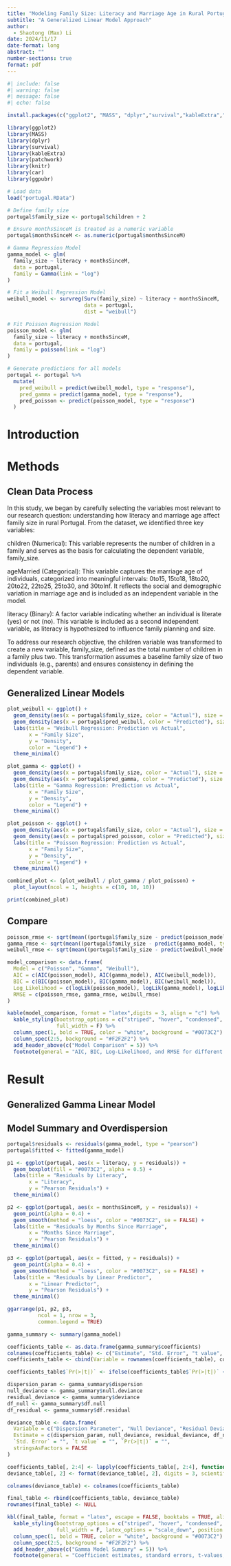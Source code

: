 ```yaml
---
title: "Modeling Family Size: Literacy and Marriage Age in Rural Portugal"
subtitle: "A Generalized Linear Model Approach"
author: 
  - Shaotong (Max) Li
date: 2024/11/17
date-format: long
abstract: ""
number-sections: true
format: pdf
---
```


```r
#| include: false
#| warning: false
#| message: false
#| echo: false

install.packages(c("ggplot2", "MASS", "dplyr","survival","kableExtra","patchwork","knitr","car","ggpubr"))

library(ggplot2)  
library(MASS)    
library(dplyr)    
library(survival)
library(kableExtra)
library(patchwork)
library(knitr)
library(car)
library(ggpubr)

# Load data
load("portugal.RData")

# Define family size
portugal$family_size <- portugal$children + 2

# Ensure monthsSinceM is treated as a numeric variable
portugal$monthsSinceM <- as.numeric(portugal$monthsSinceM)  

# Gamma Regression Model
gamma_model <- glm(
  family_size ~ literacy + monthsSinceM,
  data = portugal,
  family = Gamma(link = "log") 
)

# Fit a Weibull Regression Model
weibull_model <- survreg(Surv(family_size) ~ literacy + monthsSinceM, 
                         data = portugal, 
                         dist = "weibull")

# Fit Poisson Regression Model
poisson_model <- glm(
  family_size ~ literacy + monthsSinceM,
  data = portugal,
  family = poisson(link = "log")
)

# Generate predictions for all models
portugal <- portugal %>%
  mutate(
    pred_weibull = predict(weibull_model, type = "response"),
    pred_gamma = predict(gamma_model, type = "response"),
    pred_poisson <- predict(poisson_model, type = "response")
  )

```

# Introduction

# Methods

## Clean Data Process

In this study, we began by carefully selecting the variables most relevant to our research question: understanding how literacy and marriage age affect family size in rural Portugal. From the dataset, we identified three key variables:

children (Numerical): This variable represents the number of children in a family and serves as the basis for calculating the dependent variable, family_size.

ageMarried (Categorical): This variable captures the marriage age of individuals, categorized into meaningful intervals: 0to15, 15to18, 18to20, 20to22, 22to25, 25to30, and 30toInf. It reflects the social and demographic variation in marriage age and is included as an independent variable in the model.

literacy (Binary): A factor variable indicating whether an individual is literate (yes) or not (no). This variable is included as a second independent variable, as literacy is hypothesized to influence family planning and size.

To address our research objective, the children variable was transformed to create a new variable, family_size, defined as the total number of children in a family plus two. This transformation assumes a baseline family size of two individuals (e.g., parents) and ensures consistency in defining the dependent variable.

## Generalized Linear Models

```r

plot_weibull <- ggplot() +
  geom_density(aes(x = portugal$family_size, color = "Actual"), size = 1.2) +
  geom_density(aes(x = portugal$pred_weibull, color = "Predicted"), size = 1.2) +
  labs(title = "Weibull Regression: Prediction vs Actual",
       x = "Family Size",
       y = "Density",
       color = "Legend") +
  theme_minimal()

plot_gamma <- ggplot() +
  geom_density(aes(x = portugal$family_size, color = "Actual"), size = 1.2) +
  geom_density(aes(x = portugal$pred_gamma, color = "Predicted"), size = 1.2) +
  labs(title = "Gamma Regression: Prediction vs Actual",
       x = "Family Size",
       y = "Density",
       color = "Legend") +
  theme_minimal()

plot_poisson <- ggplot() +
  geom_density(aes(x = portugal$family_size, color = "Actual"), size = 1.2) +
  geom_density(aes(x = portugal$pred_poisson, color = "Predicted"), size = 1.2) +
  labs(title = "Poisson Regression: Prediction vs Actual",
       x = "Family Size",
       y = "Density",
       color = "Legend") +
  theme_minimal()

combined_plot <- (plot_weibull / plot_gamma / plot_poisson) +
  plot_layout(ncol = 1, heights = c(10, 10, 10)) 

print(combined_plot)

```

## Compare

```r
poisson_rmse <- sqrt(mean((portugal$family_size - predict(poisson_model, type = "response"))^2))
gamma_rmse <- sqrt(mean((portugal$family_size - predict(gamma_model, type = "response"))^2))
weibull_rmse <- sqrt(mean((portugal$family_size - predict(weibull_model, type = "response"))^2))

model_comparison <- data.frame(
  Model = c("Poisson", "Gamma", "Weibull"),
  AIC = c(AIC(poisson_model), AIC(gamma_model), AIC(weibull_model)),
  BIC = c(BIC(poisson_model), BIC(gamma_model), BIC(weibull_model)),
  Log_Likelihood = c(logLik(poisson_model), logLik(gamma_model), logLik(weibull_model)),
  RMSE = c(poisson_rmse, gamma_rmse, weibull_rmse)
)

kable(model_comparison, format = "latex",digits = 3, align = "c") %>%
  kable_styling(bootstrap_options = c("striped", "hover", "condensed", "responsive"),
                full_width = F) %>%
  column_spec(1, bold = TRUE, color = "white", background = "#0073C2") %>%
  column_spec(2:5, background = "#F2F2F2") %>%
  add_header_above(c("Model Comparison" = 5)) %>%
  footnote(general = "AIC, BIC, Log-Likelihood, and RMSE for different regression models.")
```

# Result

## Generalized Gamma Linear Model
```{=tex}
\begin{equation}
\text{Gamma GLM: } \mathbb{E}[Y \mid X_1, X_2] = \exp(\beta_0 + \beta_1 \cdot X_1 + \beta_2 \cdot X_2)
\label{eq:gamma_glm}
\end{equation}

\noindent
where:
\begin{itemize}
    \item $Y$ is the response variable, following a Gamma distribution.
    \item $X_1$ and $X_2$ are predictor variables.
    \item $\beta_1$ and $\beta_2$ are the coefficients associated with $X_1$ and $X_2$.
    \item $\beta_0$ is the intercept term.
\end{itemize}

\begin{equation}
\text{Link Function: } g(\mathbb{E}[Y]) = \log(\mathbb{E}[Y])
\label{eq:log_link}
\end{equation}

\noindent
where:
\begin{itemize}
    \item The log link function ensures $\mathbb{E}[Y] > 0$.
    \item The linear predictor is given by $\eta = \beta_0 + \beta_1 X_1 + \beta_2 X_2$.
    \item The expectation of $Y$ is modeled as $\mathbb{E}[Y] = \exp(\eta)$.
\end{itemize}
```
## Model Summary and Overdispersion

```r
portugal$residuals <- residuals(gamma_model, type = "pearson")
portugal$fitted <- fitted(gamma_model)

p1 <- ggplot(portugal, aes(x = literacy, y = residuals)) +
  geom_boxplot(fill = "#0073C2", alpha = 0.5) +
  labs(title = "Residuals by Literacy",
       x = "Literacy",
       y = "Pearson Residuals") +
  theme_minimal()

p2 <- ggplot(portugal, aes(x = monthsSinceM, y = residuals)) +
  geom_point(alpha = 0.4) +
  geom_smooth(method = "loess", color = "#0073C2", se = FALSE) +
  labs(title = "Residuals by Months Since Marriage",
       x = "Months Since Marriage",
       y = "Pearson Residuals") +
  theme_minimal()

p3 <- ggplot(portugal, aes(x = fitted, y = residuals)) +
  geom_point(alpha = 0.4) +
  geom_smooth(method = "loess", color = "#0073C2", se = FALSE) +
  labs(title = "Residuals by Linear Predictor",
       x = "Linear Predictor",
       y = "Pearson Residuals") +
  theme_minimal()

ggarrange(p1, p2, p3, 
          ncol = 1, nrow = 3, 
          common.legend = TRUE)
```

```r
gamma_summary <- summary(gamma_model)

coefficients_table <- as.data.frame(gamma_summary$coefficients)
colnames(coefficients_table) <- c("Estimate", "Std. Error", "t value", "Pr(>|t|)")
coefficients_table <- cbind(Variable = rownames(coefficients_table), coefficients_table)

coefficients_table$`Pr(>|t|)` <- ifelse(coefficients_table$`Pr(>|t|)` < 2.2e-16, "< 2.2e-16", format(coefficients_table$`Pr(>|t|)`, scientific = TRUE, digits = 2))

dispersion_param <- gamma_summary$dispersion
null_deviance <- gamma_summary$null.deviance
residual_deviance <- gamma_summary$deviance
df_null <- gamma_summary$df.null
df_residual <- gamma_summary$df.residual

deviance_table <- data.frame(
  Variable = c("Dispersion Parameter", "Null Deviance", "Residual Deviance", "Null DF", "Residual DF"),
  Estimate = c(dispersion_param, null_deviance, residual_deviance, df_null, df_residual),
  `Std. Error` = "", `t value` = "", `Pr(>|t|)` = "",
  stringsAsFactors = FALSE
)

coefficients_table[, 2:4] <- lapply(coefficients_table[, 2:4], function(x) format(x, digits = 3, scientific = FALSE))
deviance_table[, 2] <- format(deviance_table[, 2], digits = 3, scientific = FALSE)

colnames(deviance_table) <- colnames(coefficients_table)

final_table <- rbind(coefficients_table, deviance_table)
rownames(final_table) <- NULL  

kbl(final_table, format = "latex", escape = FALSE, booktabs = TRUE, align = "c") %>%
  kable_styling(bootstrap_options = c("striped", "hover", "condensed", "responsive"),
                full_width = F, latex_options = "scale_down", position = "center") %>%
  column_spec(1, bold = TRUE, color = "white", background = "#0073C2") %>%
  column_spec(2:5, background = "#F2F2F2") %>%
  add_header_above(c("Gamma Model Summary" = 5)) %>%
  footnote(general = "Coefficient estimates, standard errors, t-values, significance levels, and dispersion metrics for the Gamma model.")

```

